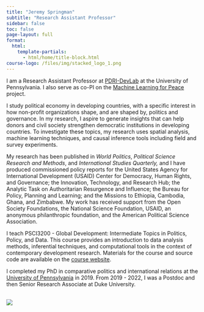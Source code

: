 ```yaml
---
title: "Jeremy Springman"
subtitle: "Research Assistant Professor"
sidebar: false
toc: false
page-layout: full
format:
  html:
    template-partials:
      - html/home/title-block.html
course-logo: /files/img/stacked_logo_1.png
---
```


<p>I am a Research Assistant Professor at <a href="https://pdri-devlab.upenn.edu/" target="_blank" rel="noopener">PDRI-DevLab</a> at the University of Pennsylvania. I also serve as co-PI on the <a href="https://web.sas.upenn.edu/mlp-devlab/" target="_blank" rel="noopener">Machine Learning for Peace</a> project.</p>

::: {.grid .about-me}
::: {.g-col-9 .g-col-md-9}
<p>I study political economy in developing countries, with a specific interest in how non-profit organizations shape, and are shaped by, politics and governance. In my research, I aspire to generate insights that can help donors and civil society strengthen democratic institutions in developing countries. To investigate these topics, my research uses spatial analysis, machine learning techniques, and causal inference tools including field and survey experiments.</p>
<p>My research has been published in <em>World Politics</em>, <em>Political Science Research and Methods</em>, and <em>International Studies Quarterly,</em> and I have produced commissioned policy reports for the United States Agency for International Development (USAID) Center for Democracy, Human Rights, and Governance; the Innovation, Technology, and Research Hub; the Analytic Task on Authoritarian Resurgence and Influence; the Bureau for Policy, Planning and Learning; and the Missions to Ethiopia, Cambodia, Ghana, and Zimbabwe. My work has received support from the Open Society Foundations, the National Science Foundation, USAID, an anonymous philanthropic foundation, and the American Political Science Association.</p>
<p>I teach PSCI3200 - Global Development: Intermediate Topics in Politics, Policy, and Data. This course provides an introduction to data analysis methods, inferential techniques, and computational tools in the context of contemporary development research. Materials for the course and source code are available on the <a href="https://jrspringman.github.io/psci3200-globaldev/" target="_blank" rel="noopener">course website</a>.</p>
<p>I completed my PhD in comparative politics and international relations at the <a href="https://www.sas.upenn.edu/polisci/" target="_blank" rel="noopener">University of Pennsylvania</a> in 2019. From 2019 - 2022, I was a Postdoc and then Senior Research Associate at Duke University.</p>
:::

::: {.g-col-3 .g-col-md-3 .contact-policy}
<br>
![](/files/img/headshot.jpg)

:::
:::

